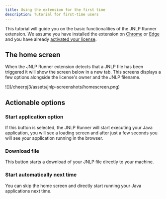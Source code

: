 ```yaml
---
title: Using the extension for the first time
description: Tutorial for first-time users
---
```


This tutorial will guide you on the basic functionalities of the JNLP Runner extension. We assume you have installed the extension on [Chrome](/cheerpj-jnlprunner/getting-started/install-chrome) or [Edge](/cheerpj-jnlprunner/getting-started/install-edge) and you have already [activated your license](/cheerpj-jnlprunner/getting-started/licensing).

## The home screen

When the JNLP Runner extension detects that a JNLP file has been triggered it will show the screen below in a new tab. This screens displays a few options alongside the license's owner and the JNLP filename.

<div class="mx-24">![](/cheerpj3/assets/jnlp-screenshots/homescreen.png)</div>

## Actionable options

### Start application option

If this button is selected, the JNLP Runner will start executing your Java application, you will see a loading screen and after just a few seconds you will see your application running in the browser.

### Download file

This button starts a download of your JNLP file directly to your machine.

### Start automatically next time

You can skip the home screen and directly start running your Java applications next time.

